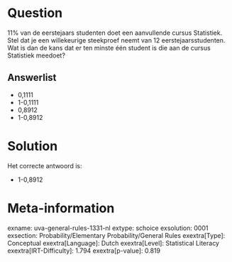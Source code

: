 Question
========

11% van de eerstejaars studenten doet een aanvullende cursus Statistiek.
Stel dat je een willekeurige steekproef neemt van 12
eerstejaarsstudenten.\
Wat is dan de kans dat er ten minste één student is die aan de cursus
Statistiek meedoet?

Answerlist
----------

* 0,1111
* 1-0,1111
* 0,8912
* 1-0,8912

Solution
========

Het correcte antwoord is: 

* 1-0,8912

Meta-information
================
exname: uva-general-rules-1331-nl
extype: schoice
exsolution: 0001
exsection: Probability/Elementary Probability/General Rules
exextra[Type]: Conceptual
exextra[Language]: Dutch
exextra[Level]: Statistical Literacy
exextra[IRT-Difficulty]: 1.794
exextra[p-value]: 0.819
